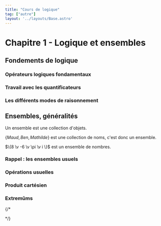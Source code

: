 ```yaml
---
title: "Cours de logique"
tag: ["autre"]
layout: '../layouts/Base.astro'
---
```






# Chapitre 1  - Logique et ensembles

<Tableofcontents/>

## Fondements de logique

### Opérateurs logiques fondamentaux
<OperateursLogiques />

### Travail avec les quantificateurs
<Quantificateurs />

### Les différents modes de raisonnement
<ModesRaisonnement />


## Ensembles, généralités

<Item type='definition' titre='ensemble'>
Un ensemble est une collection d'objets.
</Item>

<Hideable type="exemple">

$\{ Maud ,\, Ben ,\, Mathilde\}$ est une collection de noms, c'est donc un ensemble. 

$\{8 \v -6 \v \pi \v i \}$ est un ensemble de nombres.

</Hideable> 


### Rappel : les ensembles usuels
<Rappels />

### Opérations usuelles
<OperationsUsuelles />

### Produit cartésien
<ProduitCartesien />

### Extremûms
<Extremums />

{/*

*/}